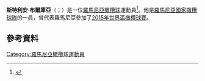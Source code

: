 '''斯特利安·布爾庫亞'''（{{lang-ro|Stelian Burcea}}；{{bd|1983年|10月7日}}）是一位[[羅馬尼亞|羅馬尼亞]][[橄欖球|橄欖球]]運動員<ref>{{Cite web |url=http://www.espnscrum.com/statsguru/rugby/player/15300.html |title=Stelian Burcea International Statistics |accessdate=2015-11-22 |archive-date=2014-12-25 |archive-url=https://web.archive.org/web/20141225035327/http://www.espnscrum.com/statsguru/rugby/player/15300.html |dead-url=no }}</ref>。他是[[羅馬尼亞國家橄欖球隊|羅馬尼亞國家橄欖球隊]]的一員，曾代表羅馬尼亞參加了[[2015年世界盃橄欖球賽|2015年世界盃橄欖球賽]]。

==參考資料==
{{Reflist}}
[[Category:羅馬尼亞橄欖球運動員|Category:羅馬尼亞橄欖球運動員]]